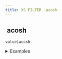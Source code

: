```yaml
---
title: XS FILTER -acosh
---
```


## <img src="../assets/docuBadge (11).png" alt="" data-size="line"> acosh <a href="#xsacosh" id="xsacosh"></a>

`value|acosh`

<details>

<summary>Examples</summary>

```javascript
1|acosh       // Returns 0
2|acosh       // Returns 1.3169578969248
```

</details>
